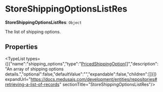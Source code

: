 
# StoreShippingOptionsListRes

 **StoreShippingOptionsListRes**: `Object`

The list of shipping options.

## Properties

<TypeList types={[{"name":"shipping_options","type":"[PricedShippingOption](../medusa.PricedShippingOption/page.mdx)[]","description":"An array of shipping options details.","optional":false,"defaultValue":"","expandable":false,"children":[]}]} expandUrl="https://docs.medusajs.com/development/entities/repositories#retrieving-a-list-of-records" sectionTitle="StoreShippingOptionsListRes"/>
